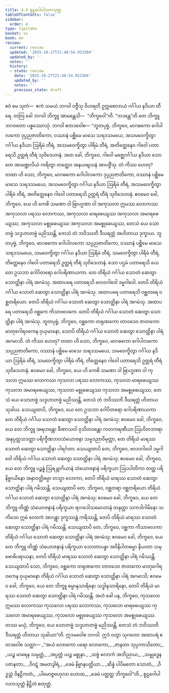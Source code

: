 ```yaml
---
title: 4.4 စူဠဂေါပါလကသုတ္တ
tableOfContents: false
sidebar:
  order: 4
type: tipitaka
basket: su
book: mn
review:
  current: review
  updated: '2025-10-27T21:48:54.923304'
  updated_by: ''
  notes: ''
  history:
  - state: review
    date: '2025-10-27T21:48:54.923304'
    updated_by: ''
    notes: ''
    previous_state: draft
---
```



<ReviewStatus review={frontmatter.review} showDetails={true} />

<HypothesisAnnotation frontmatter={frontmatter} />

<DynamicBreadcrumb />

<Division number="350" book="mn" e="ch" v="24">

<Paragraph number="1186" book="mn">
ဧဝံ မေ သုတံ—  ဧကံ သမယံ ဘဂဝါ ဝဇ္ဇီသု ဝိဟရတိ ဥက္ကစေလာယံ ဂင်္ဂါယ နဒိယာ တီရေ. တတြ ခေါ ဘဂဝါ ဘိက္ခူ အာမန္တေသိ—  “ဘိက္ခဝေါ”တိ. “ဘဒန္တေ”တိ တေ ဘိက္ခူ ဘဂဝတော ပစ္စဿောသုံ. ဘဂဝါ ဧတဒဝေါစ—
</Paragraph>

<Paragraph number="1187" book="mn">
“ဘူတပုဗ္ဗံ, ဘိက္ခဝေ, မာဂဓကော ဂေါပါလကော ဒုပ္ပညဇာတိကော, ဝဿာနံ ပစ္ဆိမေ မာသေ သရဒသမယေ, အသမဝေက္ခိတွာ ဂင်္ဂါယ နဒိယာ ဩရိမံ တီရံ, အသမဝေက္ခိတွာ ပါရိမံ တီရံ, အတိတ္ထေနေဝ ဂါဝေါ ပတာရေသိ ဥတ္တရံ တီရံ သုဝိဒေဟာနံ. အထ ခေါ, ဘိက္ခဝေ, ဂါဝေါ မဇ္ဈေဂင်္ဂါယ နဒိယာ သောတေ အာမဏ္ဍလိယံ ကရိတွာ တတ္ထေဝ အနယဗျသနံ အာပဇ္ဇိံသု. တံ ကိဿ ဟေတု? တထာ ဟိ သော, ဘိက္ခဝေ, မာဂဓကော ဂေါပါလကော ဒုပ္ပညဇာတိကော, ဝဿာနံ ပစ္ဆိမေ မာသေ သရဒသမယေ, အသမဝေက္ခိတွာ ဂင်္ဂါယ နဒိယာ ဩရိမံ တီရံ, အသမဝေက္ခိတွာ ပါရိမံ တီရံ, အတိတ္ထေနေဝ ဂါဝေါ ပတာရေသိ ဥတ္တရံ တီရံ သုဝိဒေဟာနံ. ဧဝမေဝ ခေါ, ဘိက္ခဝေ, ယေ ဟိ ကေစိ သမဏာ ဝါ ဗြာဟ္မဏာ ဝါ အကုသလာ ဣမဿ လောကဿ အကုသလာ ပရဿ လောကဿ, အကုသလာ မာရဓေယျဿ အကုသလာ အမာရဓေယျဿ, အကုသလာ မစ္စုဓေယျဿ အကုသလာ အမစ္စုဓေယျဿ, တေသံ ယေ သောတဗ္ဗံ သဒ္ဒဟာတဗ္ဗံ မညိဿန္တိ, တေသံ တံ ဘဝိဿတိ ဒီဃရတ္တံ အဟိတာယ ဒုက္ခာယ.
</Paragraph>

</Division>
<Division number="351" book="mn" e="ch" v="24">

<Paragraph number="1188" book="mn">
ဘူတပုဗ္ဗံ, ဘိက္ခဝေ, မာဂဓကော ဂေါပါလကော သပ္ပညဇာတိကော, ဝဿာနံ ပစ္ဆိမေ မာသေ သရဒသမယေ, သမဝေက္ခိတွာ ဂင်္ဂါယ နဒိယာ ဩရိမံ တီရံ, သမဝေက္ခိတွာ ပါရိမံ တီရံ, တိတ္ထေနေဝ ဂါဝေါ ပတာရေသိ ဥတ္တရံ တီရံ သုဝိဒေဟာနံ. သော ပဌမံ ပတာရေသိ ယေ တေ ဥသဘာ ဂေါပိတရော ဂေါပရိဏာယကာ. တေ တိရိယံ ဂင်္ဂါယ သောတံ ဆေတွာ သောတ္ထိနာ ပါရံ အဂမံသု. အထာပရေ ပတာရေသိ ဗလဝဂါဝေါ ဒမ္မဂါဝေါ. တေပိ တိရိယံ ဂင်္ဂါယ သောတံ ဆေတွာ သောတ္ထိနာ ပါရံ အဂမံသု. အထာပရေ ပတာရေသိ ဝစ္ဆတရေ ဝစ္ဆတရိယော. တေပိ တိရိယံ ဂင်္ဂါယ သောတံ ဆေတွာ သောတ္ထိနာ ပါရံ အဂမံသု. အထာပရေ ပတာရေသိ ဝစ္ဆကေ ကိသာဗလကေ. တေပိ တိရိယံ ဂင်္ဂါယ သောတံ ဆေတွာ သောတ္ထိနာ ပါရံ အဂမံသု. ဘူတပုဗ္ဗံ, ဘိက္ခဝေ, ဝစ္ဆကော တရုဏကော တာဝဒေဝ ဇာတကော မာတုဂေါရဝကေန ဝုယှမာနော, သောပိ တိရိယံ ဂင်္ဂါယ သောတံ ဆေတွာ သောတ္ထိနာ ပါရံ အဂမာသိ. တံ ကိဿ ဟေတု? တထာ ဟိ သော, ဘိက္ခဝေ, မာဂဓကော ဂေါပါလကော သပ္ပညဇာတိကော, ဝဿာနံ ပစ္ဆိမေ မာသေ သရဒသမယေ, သမဝေက္ခိတွာ ဂင်္ဂါယ နဒိယာ ဩရိမံ တီရံ, သမဝေက္ခိတွာ ပါရိမံ တီရံ, တိတ္ထေနေဝ ဂါဝေါ ပတာရေသိ ဥတ္တရံ တီရံ သုဝိဒေဟာနံ. ဧဝမေဝ ခေါ, ဘိက္ခဝေ, ယေ ဟိ ကေစိ သမဏာ ဝါ ဗြာဟ္မဏာ ဝါ ကုသလာ ဣမဿ လောကဿ ကုသလာ ပရဿ လောကဿ, ကုသလာ မာရဓေယျဿ ကုသလာ အမာရဓေယျဿ, ကုသလာ မစ္စုဓေယျဿ ကုသလာ အမစ္စုဓေယျဿ, တေသံ ယေ သောတဗ္ဗံ သဒ္ဒဟာတဗ္ဗံ မညိဿန္တိ, တေသံ တံ ဘဝိဿတိ ဒီဃရတ္တံ ဟိတာယ သုခါယ.
</Paragraph>

</Division>
<Division number="352" book="mn" e="ch" v="24">

<Paragraph number="1189" book="mn">
သေယျထာပိ, ဘိက္ခဝေ, ယေ တေ ဥသဘာ ဂေါပိတရော ဂေါပရိဏာယကာ တေ တိရိယံ ဂင်္ဂါယ သောတံ ဆေတွာ သောတ္ထိနာ ပါရံ အဂမံသု; ဧဝမေဝ ခေါ, ဘိက္ခဝေ, ယေ တေ ဘိက္ခူ အရဟန္တော ခီဏာသဝါ ဝုသိတဝန္တော ကတကရဏီယာ ဩဟိတဘာရာ အနုပ္ပတ္တသဒတ္ထာ ပရိက္ခီဏဘဝသံယောဇနာ သမ္မဒညာဝိမုတ္တာ, တေ တိရိယံ မာရဿ သောတံ ဆေတွာ သောတ္ထိနာ ပါရင်္ဂတာ.
</Paragraph>

<Paragraph number="1190" book="mn">
သေယျထာပိ တေ, ဘိက္ခဝေ, ဗလဝဂါဝေါ ဒမ္မဂါဝေါ တိရိယံ ဂင်္ဂါယ သောတံ ဆေတွာ သောတ္ထိနာ ပါရံ အဂမံသု; ဧဝမေဝ ခေါ, ဘိက္ခဝေ, ယေ တေ ဘိက္ခူ ပဉ္စန္နံ ဩရမ္ဘာဂိယာနံ သံယောဇနာနံ ပရိက္ခယာ ဩပပါတိကာ တတ္ထ ပရိနိဗ္ဗာယိနော အနာဝတ္တိဓမ္မာ တသ္မာ လောကာ, တေပိ တိရိယံ မာရဿ သောတံ ဆေတွာ သောတ္ထိနာ ပါရံ ဂမိဿန္တိ.
</Paragraph>

<Paragraph number="1191" book="mn">
သေယျထာပိ တေ, ဘိက္ခဝေ, ဝစ္ဆတရာ ဝစ္ဆတရိယော တိရိယံ ဂင်္ဂါယ သောတံ ဆေတွာ သောတ္ထိနာ ပါရံ အဂမံသု; ဧဝမေဝ ခေါ, ဘိက္ခဝေ, ယေ တေ ဘိက္ခူ တိဏ္ဏံ သံယောဇနာနံ ပရိက္ခယာ ရာဂဒေါသမောဟာနံ တနုတ္တာ သကဒါဂါမိနော သကိဒေဝ ဣမံ လောကံ အာဂန္တွာ ဒုက္ခဿန္တံ ကရိဿန္တိ, တေပိ တိရိယံ မာရဿ သောတံ ဆေတွာ သောတ္ထိနာ ပါရံ ဂမိဿန္တိ.
</Paragraph>

<Paragraph number="1192" book="mn">
သေယျထာပိ တေ, ဘိက္ခဝေ, ဝစ္ဆကာ ကိသာဗလကာ တိရိယံ ဂင်္ဂါယ သောတံ ဆေတွာ သောတ္ထိနာ ပါရံ အဂမံသု; ဧဝမေဝ ခေါ, ဘိက္ခဝေ, ယေ တေ ဘိက္ခူ တိဏ္ဏံ သံယောဇနာနံ ပရိက္ခယာ သောတာပန္နာ အဝိနိပါတဓမ္မာ နိယတာ သမ္ဗောဓိပရာယနာ, တေပိ တိရိယံ မာရဿ သောတံ ဆေတွာ သောတ္ထိနာ ပါရံ ဂမိဿန္တိ.
</Paragraph>

<Paragraph number="1193" book="mn">
သေယျထာပိ သော, ဘိက္ခဝေ, ဝစ္ဆကော တရုဏကော တာဝဒေဝ ဇာတကော မာတုဂေါရဝကေန ဝုယှမာနော တိရိယံ ဂင်္ဂါယ သောတံ ဆေတွာ သောတ္ထိနာ ပါရံ အဂမာသိ; ဧဝမေဝ ခေါ, ဘိက္ခဝေ, ယေ တေ ဘိက္ခူ ဓမ္မာနုသာရိနော သဒ္ဓါနုသာရိနော, တေပိ တိရိယံ မာရဿ သောတံ ဆေတွာ သောတ္ထိနာ ပါရံ ဂမိဿန္တိ.
</Paragraph>

<Paragraph number="1194" book="mn">
အဟံ ခေါ ပန, ဘိက္ခဝေ, ကုသလော ဣမဿ လောကဿ ကုသလော ပရဿ လောကဿ, ကုသလော မာရဓေယျဿ ကုသလော အမာရဓေယျဿ, ကုသလော မစ္စုဓေယျဿ ကုသလော အမစ္စုဓေယျဿ. တဿ မယှံ, ဘိက္ခဝေ, ယေ သောတဗ္ဗံ သဒ္ဒဟာတဗ္ဗံ မညိဿန္တိ, တေသံ တံ ဘဝိဿတိ ဒီဃရတ္တံ ဟိတာယ သုခါယာ”တိ.
</Paragraph>

<Paragraph number="1195" book="mn">
ဣဒမဝေါစ ဘဂဝါ. ဣဒံ ဝတွာ သုဂတော အထာပရံ ဧတဒဝေါစ သတ္ထာ—
</Paragraph>

<Paragraph number="1196" type="verses" book="mn">
_“အယံ လောကော ပရော လောကော,_  
_ဇာနတာ သုပ္ပကာသိတော;_  
_ယဉ္စ မာရေန သမ္ပတ္တံ,_  
_အပ္ပတ္တံ ယဉ္စ မစ္စုနာ._  

</Paragraph>

<Paragraph number="1197" type="verses" book="mn">
_သဗ္ဗံ လောကံ အဘိညာယ,_  
_သမ္ဗုဒ္ဓေန ပဇာနတာ;_  
_ဝိဝဋံ အမတဒွါရံ,_  
_ခေမံ နိဗ္ဗာနပတ္တိယာ._  

</Paragraph>

<Paragraph number="1198" type="verses" book="mn">
_ဆိန္နံ ပါပိမတော သောတံ,_  
_ဝိဒ္ဓသ္တံ ဝိနဠီကတံ;_  
_ပါမောဇ္ဇဗဟုလာ ဟောထ,_  
_ခေမံ ပတ္တတ္ထ ဘိက္ခဝေါ”တိ._  


</Paragraph>
</Division>

<Paragraph number="1199" type="center" book="mn">
စူဠဂေါပါလကသုတ္တံ နိဋ္ဌိတံ စတုတ္ထံ.
</Paragraph>